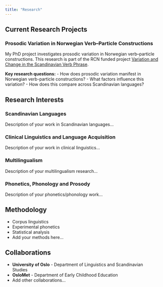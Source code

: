 ```yaml
---
title: "Research"
---
```


## Current Research Projects

### Prosodic Variation in Norwegian Verb–Particle Constructions

My PhD project investigates prosodic variation in Norwegian verb–particle constructions. This research is part of the RCN funded project [Variation and Change in the Scandinavian Verb Phrase](https://www.hf.uio.no/iln/english/research/projects/variation-and-change-in-the-scandinavian-verb-phra/).

**Key research questions:**
- How does prosodic variation manifest in Norwegian verb-particle constructions?
- What factors influence this variation?
- How does this compare across Scandinavian languages?

## Research Interests

### Scandinavian Languages
Description of your work in Scandinavian languages...

### Clinical Linguistics and Language Acquisition
Description of your work in clinical linguistics...

### Multilingualism
Description of your multilingualism research...

### Phonetics, Phonology and Prosody
Description of your phonetics/phonology work...

## Methodology

- Corpus linguistics
- Experimental phonetics
- Statistical analysis
- Add your methods here...

## Collaborations

- **University of Oslo** - Department of Linguistics and Scandinavian Studies
- **OsloMet** - Department of Early Childhood Education
- Add other collaborations...
